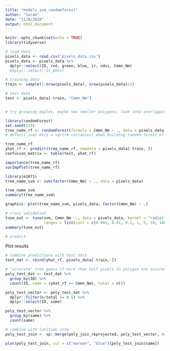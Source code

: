 ```yaml
---
title: "models_svm_randomforest"
author: "Sarah"
date: "11/8/2020"
output: html_document
---
```


```r
knitr::opts_chunk$set(echo = TRUE)
library(tidyverse)
```

```r
# load data
pixels_data <- read.csv('pixels_data.csv')
pixels_data <- pixels_data %>%
  dplyr::select(ID, red, green, blue, ir, ndvi, Cmmn_Nm)
  #dplyr::select(-St_Wdth)

# training data
train <- sample(1:nrow(pixels_data), nrow(pixels_data)/2)

# test data
test <- pixels_data[-train, "Cmmn_Nm"]


# try grouping maples, maybe new smaller polygons, look into overlapping model results in pixels space, make a map of where western redcedar is
```

```r
library(randomForest)
set.seed(123)
tree_name_rf <- randomForest(formula = Cmmn_Nm ~ ., data = pixels_data %>% dplyr::select(-ID), subset = train, importance = T)
# default uses mtry = sqrt(# variables) when building random forest of classification trees

tree_name_rf
yhat_rf <- predict(tree_name_rf, newdata = pixels_data[-train, ])
confusion_matrix <- table(test, yhat_rf)

importance(tree_name_rf)
varImpPlot(tree_name_rf)
```

```r
library(e1071)
tree_name_svm <- svm(factor(Cmmn_Nm) ~ ., data = pixels_data)

tree_name_svm
summary(tree_name_svm)

graphics::plot(tree_name_svm, pixels_data, factor(Cmmn_Nm) ~ .)

# cross validation
tune_out <- tune(svm, Cmmn_Nm ~., data = pixels_data, kernel = "radial", 
                 ranges = list(cost = c(0.001, 0.01, 0.1, 1, 5, 10, 100)))
summary(tune_out)

# predict

```

Plot results
```r
# combine predictions with test data
test_dat <- cbind(yhat_rf, pixels_data[-train, ])

# "accurate" tree guess if more than half pixels in polygon are accurately predicted
poly_test_dat <- test_dat %>%
  group_by(ID) %>%
  count(ID, same = (yhat_rf == Cmmn_Nm), total = n())

poly_test_vector <- poly_test_dat %>%
  dplyr::filter(n/total >= 0.5) %>%
  dplyr::select(ID, same)

poly_test_vector %>%
  group_by(same) %>%
  count(same)

# combine with latitude info
poly_test_join <- sp::merge(poly_join_reprojected, poly_test_vector, duplicateGeoms = T)

plot(poly_test_join, col = c("maroon", "blue")[poly_test_join$same])

```

